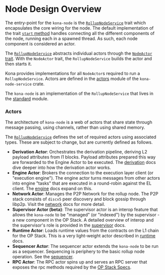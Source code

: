 # Node Design Overview

The entry-point for the `kona-node` is the [`RollupNodeService`][trait]
trait which encapsulates the core wiring for the node. The default
implementation of the trait [`start` method][start] handles connecting
all the different components of the node, running each in a spawned
thread. As such, each node component is considered an actor.

The [`RollupNodeService`][trait] abstracts individual actors through
the [`NodeActor` trait][actor]. With the `NodeActor` trait, the
`RollupNodeService` builds the actor and then starts it.

Kona provides implementations for all `NodeActor`s required
to run a `RollupNodeService`. Actors are defined in the
[actors][actors] module of the `kona-node-service` crate.

The `kona-node` is an implementation of the `RollupNodeService`
that lives in the [standard][standard] module.


### Actors

The architecture of `kona-node` is a web of actors that share
state through message passing, using channels, rather than using
shared memory.

The [`RollupNodeService`][trait] defines the set of required
actors using associated types. These are subject to change,
but are currently defined as follows.

- **Derivation Actor**: Orchestrates the derivation pipeline,
  deriving L2 payload attributes from l1 blocks. Payload
  attributes prepared this way are forwarded to the Engine
  Actor to be executed. The [derivation][derivation] docs
  dive deeper into how the derivation actor works.
- **Engine Actor**: Brokers the connection to the execution
  layer client (or "execution engine"). The engine actor
  turns messages from other actors into engine "tasks"
  that are executed in a round-robin against the EL client.
  The [engine][engine] docs expand on this.
- **Network Actor**: Manages the P2P Network for the rollup
  node. The P2P stack consists of `discv5` peer discovery
  and block gossip through libp2p. Visit the [network][p2p]
  docs for more detail.
- **Supervisor Actor (beta)**: The supervisor actor is an
  interop feature that allows the `kona-node` to be
  "managed" (or "indexed") by the supervisor - a new
  component in the OP Stack. A detailed overview of
  interop and the supervisor's role is provided in the
  [supervisor][supervisor] docs.
- **Runtime Actor**: Loads runtime values from the contracts
  on the L1 chain for the OP Stack. This is a very
  light-weight actor described in [runtime][runtime] docs.
- **Sequencer Actor**: The sequencer actor extends the
  `kona-node` to be run as a sequencer. Sequencing is
  periphery to the basic rollup node operation. See
  the [sequencer][sequencer].
- **RPC Actor**: The RPC actor spins up and serves an
  RPC server that exposes the rpc methods required by
  the [OP Stack Specs][specs].




[p2p]: ./p2p
[engine]: ./engine
[derivation]: ./derivation
[supervisor]: ./supervisor
[runtime]: ./runtime
[sequencer]: ./sequencer

[specs]: https://specs.optimism.io/protocol/rollup-node.html

[standard]: https://github.com/op-rs/kona/blob/main/crates/node/service/src/service/standard/node.rs
[actors]: https://github.com/op-rs/kona/tree/main/crates/node/service/src/actors
[actor]: https://github.com/op-rs/kona/blob/main/crates/node/service/src/actors/traits.rs#L19
[start]: https://github.com/op-rs/kona/blob/main/crates/node/service/src/service/core.rs#L161-L162
[trait]: https://github.com/op-rs/kona/blob/main/crates/node/service/src/service/core.rs#L56
